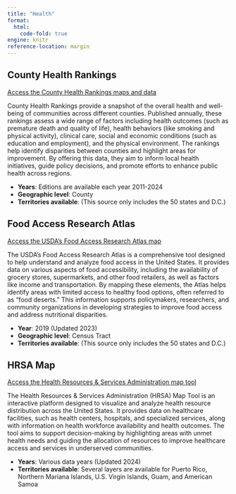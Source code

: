 ```yaml
---
title: "Health"
format: 
  html:
    code-fold: true
engine: knitr
reference-location: margin
---
```



## County Health Rankings

[Access the County Health Rankings maps and data](https://www.countyhealthrankings.org/health-data){.external target="_blank"}

County Health Rankings provide a snapshot of the overall health and well-being of communities across different counties. Published annually, these rankings assess a wide range of factors including health outcomes (such as premature death and quality of life), health behaviors (like smoking and physical activity), clinical care, social and economic conditions (such as education and employment), and the physical environment. The rankings help identify disparities between counties and highlight areas for improvement. By offering this data, they aim to inform local health initiatives, guide policy decisions, and promote efforts to enhance public health across regions.

* **Years**: Editions are available each year 2011-2024
* **Geographic level**: County
* **Territories available**: (This source only includes the 50 states and D.C.)


## Food Access Research Atlas

[Access the USDA's Food Access Research Atlas map](https://www.ers.usda.gov/data-products/food-access-research-atlas/go-to-the-atlas/){.external target="_blank"}

The USDA's Food Access Research Atlas is a comprehensive tool designed to help understand and analyze food access in the United States. It provides data on various aspects of food accessibility, including the availability of grocery stores, supermarkets, and other food retailers, as well as factors like income and transportation. By mapping these elements, the Atlas helps identify areas with limited access to healthy food options, often referred to as "food deserts." This information supports policymakers, researchers, and community organizations in developing strategies to improve food access and address nutritional disparities.

* **Year**: 2019 (Updated 2023)
* **Geographic level**: Census Tract
* **Territories available**: (This source only includes the 50 states and D.C.)


## HRSA  Map

[Access the Health Resources & Services Administration map tool](https://data.hrsa.gov/maps/map-tool/){.external target="_blank"}

The Health Resources & Services Administration (HRSA) Map Tool is an interactive platform designed to visualize and analyze health resource distribution across the United States. It provides data on healthcare facilities, such as health centers, hospitals, and specialized services, along with information on health workforce availability and health outcomes. The tool aims to support decision-making by highlighting areas with unmet health needs and guiding the allocation of resources to improve healthcare access and services in underserved communities.

* **Years**: Various data years (Updated 2024)
* **Territories available**: Several layers are available for Puerto Rico, Northern Mariana Islands, U.S. Virgin Islands, Guam, and American Samoa
